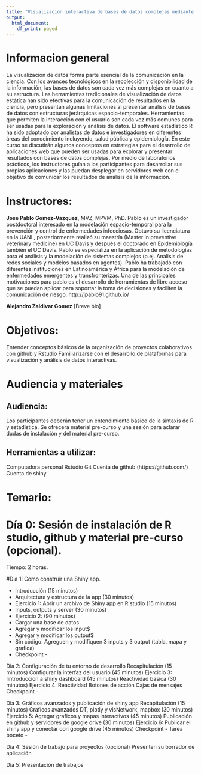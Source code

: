 ```yaml
---
title: "Visualización interactiva de bases de datos complejas mediante la plataforma Shiny"
output:
  html_document:
    df_print: paged
---
```


# Informacion general
La visualización de datos forma parte esencial de la comunicación en la ciencia. Con los avances tecnológicos en la recolección y disponibilidad de la información, las bases de datos son cada vez más complejas en cuanto a su estructura. Las herramientas tradicionales de visualización de datos estática han sido efectivas para la comunicación de resultados en la ciencia, pero presentan algunas limitaciones al presentar  análisis de bases de datos con estructuras jerárquicas espacio-temporales. Herramientas que permiten la interacción con el usuario son cada vez más comunes para ser usadas para la exploración y análisis de datos. El software estadístico R ha sido adoptado por analistas de datos e investigadores en diferentes áreas del conocimiento incluyendo, salud pública y epidemiología. En este curso se discutirán algunos conceptos en estrategias para el desarrollo de aplicaciones web que pueden ser usadas para explorar y presentar resultados con bases de datos complejas. Por medio de laboratorios prácticos, los instructores guían a los participantes para desarrollar sus propias aplicaciones y las puedan desplegar en servidores web con el objetivo de comunicar los resultados de análisis de la información.

# Instructores:

**Jose Pablo Gomez-Vazquez**, MVZ, MPVM, PhD. Pablo es un investigador postdoctoral interesado en la modelación espacio-temporal para la prevención y control de enfermedades infecciosas. Obtuvo su licenciatura en la UANL, posteriormente realizó su maestría (Master in preventive veterinary medicine) en UC Davis y después el doctorado en Epidemiología también el UC Davis. Pablo se especializa en la aplicación de metodologías para el análisis y la modelación de sistemas complejos (p.ej. Análisis de redes sociales y modelos basados en agentes). Pablo ha trabajado con diferentes instituciones en Latinoamérica y África para la modelación de enfermedades emergentes y transfronterizas. Una de las principales motivaciones para pablo es el desarrollo de herramientas de libre acceso que se puedan aplicar para soportar la toma de decisiones y faciliten la comunicación de riesgo.
http://jpablo91.github.io/


**Alejandro Zaldivar Gomez**
[Breve bio]




# Objetivos:
Entender conceptos básicos de la organización de proyectos colaborativos con github y Rstudio
Familiarizarse con el desarrollo de plataformas para visualización y análisis de datos interactivas.



# Audiencia y materiales
## Audiencia:
Los participantes deberán tener un entendimiento básico de la sintaxis de R y estadística. Se ofrecerá material pre-curso y una sesión para aclarar dudas de instalación y del material pre-curso.

## Herramientas a utilizar:
Computadora personal
Rstudio
Git
Cuenta de github (https://github.com/)
Cuenta de shiny



# Temario:

# Día 0: Sesión de instalación de R studio, github y material pre-curso (opcional).
Tiempo: 2 horas.

#Dia 1: Como construir una Shiny app.
  
  - Introducción (15 minutos)
  - Arquitectura y estructura de la app (30 minutos)
  - Ejercicio 1: Abrir un archivo de Shiny app en R studio (15 minutos)
  - Inputs, outputs y server (30 minutos)
  - Ejercicio 2: (90 minutos)
  - Cargar una base de datos
  - Agregar y modificar los input$
  - Agregar y modificar los output$
  - Sin código: Agreguen y modifiquen 3 inputs y 3 output (tabla, mapa y grafica)
  - Checkpoint - 

Dia 2: Configuración de tu entorno de desarrollo
Recapitulación (15 minutos)
Configurar la interfaz del usuario (45 minutos)
Ejercicio 3: Iintroduccion a shiny dashboard (45 minutos)
Reactividad basica (30 minutos)
Ejercicio 4: Reactividad
Botones de acción
Cajas de mensajes
Checkpoint - 

Dia 3: Gráficos avanzados y publicación de shiny app
Recapitulación (15 minutos)
Graficos avanzados DT, plotly y visNetwork, mapbox (30 minutos)
Ejercicio 5: Agregar graficos y mapas interactivos (45 minutos)
Publicación en github y servidores de google drive (30 minutos)
Ejercicio 6: Publicar el shiny app y conectar con google drive (45 minutos) 
Checkpoint - 
Tarea boceto -

Dia 4: Sesión de trabajo para proyectos (opcional)
Presenten su borrador de aplicación

Dìa 5: Presentación de trabajos

